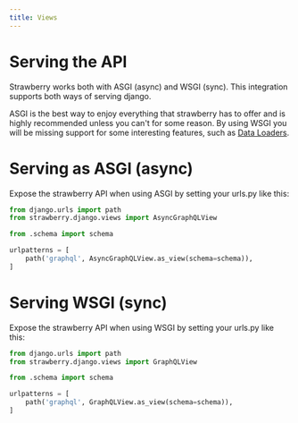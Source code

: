 ```yaml
---
title: Views
---
```


# Serving the API

Strawberry works both with ASGI (async) and WSGI (sync). This integration
supports both ways of serving django.

ASGI is the best way to enjoy everything that strawberry has to offer and
is highly recommended unless you can't for some reason. By using WSGI
you will be missing support for some interesting features, such as
[Data Loaders](https://strawberry.rocks/docs/guides/dataloaders).

# Serving as ASGI (async)

Expose the strawberry API when using ASGI by setting your urls.py like this:

```python title="urls.py"
from django.urls import path
from strawberry.django.views import AsyncGraphQLView

from .schema import schema

urlpatterns = [
    path('graphql', AsyncGraphQLView.as_view(schema=schema)),
]
```

# Serving WSGI (sync)

Expose the strawberry API when using WSGI by setting your urls.py like this:

```python title="urls.py"
from django.urls import path
from strawberry.django.views import GraphQLView

from .schema import schema

urlpatterns = [
    path('graphql', GraphQLView.as_view(schema=schema)),
]
```